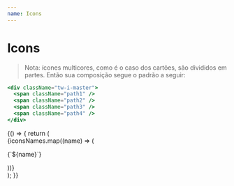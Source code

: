 ```yaml
---
name: Icons
---
```



# Icons

> Nota: ícones multicores, como é o caso dos cartões, são divididos em partes. Então sua composição segue o padrão a seguir:

```jsx
<div className="tw-i-master">
  <span className="path1" />
  <span className="path2" />
  <span className="path3" />
  <span className="path4" />
</div>
```

<Playground>
  {() => {
    return (
      <div className="tw-grid tw-grid-cols-2 sm:tw-grid-cols-3 md:tw-grid-cols-5 tw-gap-4">
        {iconsNames.map((name) => (
          <div className="tw-flex tw-flex-col tw-items-center">
            <div className={`${name} tw-text-4xl`}>
              <span className="path1"></span>
              <span className="path2"></span>
              <span className="path3"></span>
              <span className="path4"></span>
            </div>
            <p className="tw-body2">{`${name}`}</p>
          </div>
        ))}
      </div>
    );
  }}
</Playground>

